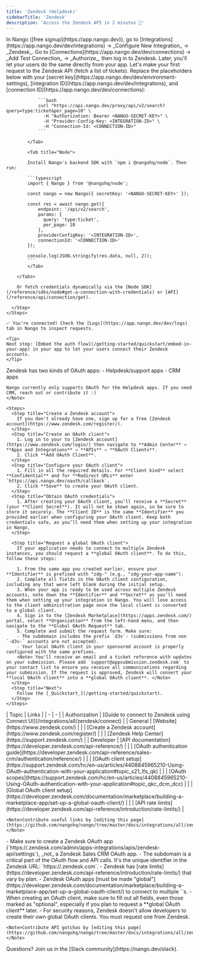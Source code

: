 ```yaml
---
title: 'Zendesk (Helpdesk)'
sidebarTitle: 'Zendesk'
description: 'Access the Zendesk API in 2 minutes 💨'
---
```


<Tabs>
  <Tab title="🚀 Quickstart">
    <Steps>
      <Step title="Create an integration">
        In Nango ([free signup](https://app.nango.dev)), go to [Integrations](https://app.nango.dev/dev/integrations) -> _Configure New Integration_ -> _Zendesk_.
      </Step>
      <Step title="Authorize Zendesk">
        Go to [Connections](https://app.nango.dev/dev/connections) -> _Add Test Connection_ -> _Authorize_, then log in to Zendesk. Later, you'll let your users do the same directly from your app.
      </Step>
      <Step title="Call the Zendesk API">
        Let's make your first request to the Zendesk API (fetch a list of tickets). Replace the placeholders below with your [secret key](https://app.nango.dev/dev/environment-settings), [integration ID](https://app.nango.dev/dev/integrations), and [connection ID](https://app.nango.dev/dev/connections):
        <Tabs>
            <Tab title="cURL">

                ```bash
                curl "https://api.nango.dev/proxy/api/v2/search?query=type:ticket&per_page=10" \
                  -H "Authorization: Bearer <NANGO-SECRET-KEY>" \
                  -H "Provider-Config-Key: <INTEGRATION-ID>" \
                  -H "Connection-Id: <CONNECTION-ID>"
                ```

            </Tab>

            <Tab title="Node">

            Install Nango's backend SDK with `npm i @nangohq/node`. Then run:

            ```typescript
            import { Nango } from '@nangohq/node';

            const nango = new Nango({ secretKey: '<NANGO-SECRET-KEY>' });

            const res = await nango.get({
                endpoint: '/api/v2/search',
                params: {
                  query: 'type:ticket',
                  per_page: 10
                },
                providerConfigKey: '<INTEGRATION-ID>',
                connectionId: '<CONNECTION-ID>'
            });

            console.log(JSON.stringify(res.data, null, 2));
            ```
            </Tab>

        </Tabs>

        Or fetch credentials dynamically via the [Node SDK](/reference/sdks/node#get-a-connection-with-credentials) or [API](/reference/api/connection/get).

      </Step>
    </Steps>

    ✅ You're connected! Check the [Logs](https://app.nango.dev/dev/logs) tab in Nango to inspect requests.

    <Tip>
    Next step: [Embed the auth flow](/getting-started/quickstart/embed-in-your-app) in your app to let your users connect their Zendesk accounts.
    </Tip>
  </Tab>
  <Tab title="🧑‍💻 OAuth app setup">
    <Note>
    Zendesk has two kinds of OAuth apps:
    - Helpdesk/support apps
    - CRM apps

    Nango currently only supports OAuth for the Helpdesk apps. If you need CRM, reach out or contribute it :)
    </Note>

    <Steps>
      <Step title="Create a Zendesk account">
        If you don't already have one, sign up for a free [Zendesk account](https://www.zendesk.com/register/).
      </Step>
      <Step title="Create an OAuth client">
        1. Log in to your to [Zendesk account](https://www.zendesk.com/login/) then navigate to **Admin Center** → **Apps and Integrations** → **APIs** → **OAuth Clients**. 
        2. Click **Add OAuth Client**.
      </Step>
      <Step title="Configure your OAuth client">
        1. Fill in all the required details. For **Client kind** select **Confidential** and for **Redirect URLs** enter `https://api.nango.dev/oauth/callback`.
        2. Click **Save** to create your OAuth client.
      </Step>
      <Step title="Obtain OAuth credentials">
        1. After creating your OAuth client, you’ll receive a **Secret** (your **Client Secret**). It will not be shown again, so be sure to store it securely. The **Client ID** is the same **Identifier** you provided earlier when configuring your OAuth client. Keep both credentials safe, as you’ll need them when setting up your integration in Nango.
      </Step>

      <Step title="Request a global OAuth client">
        If your application needs to connect to multiple Zendesk instances, you should request a **global OAuth client**. To do this, follow these steps:

        1. From the same app you created earlier, ensure your **Identifier** is prefixed with "zdg-" (e.g., "zdg-your-app-name").
        2. Complete all fields in the OAuth client configuration, including any that were left blank during the initial setup.
        3. When your app is ready to be used across multiple Zendesk accounts, note down the **Identifier** and **Secret** as you’ll need them when setting up your integration in Nango. You will lose access to the client administration page once the local client is converted to a global client.
        4. Sign in to the [Zendesk Marketplace](https://apps.zendesk.com/) portal, select **Organization** from the left-hand menu, and then navigate to the **Global OAuth Request** tab.
        5. Complete and submit the request form. Make sure:
        - The subdomain includes the prefix `d3v`- (submissions from non `-d3v-` accounts are not accepted).
        - Your local OAuth client in your sponsored account is properly configured with the same prefixes.
        <Note> You'll receive an email and a ticket reference with updates on your submission. Please add `support@appsubmission.zendesk.com` to your contact list to ensure you receive all communications regarding your submission. If the request is approved, Zendesk will convert your **local OAuth client** into a **global OAuth client**. </Note>
      </Step>
      <Step title="Next">
        Follow the [_Quickstart_](/getting-started/quickstart).
      </Step>
    </Steps>
  </Tab>
  <Tab title="🔗 Useful links">
    | Topic | Links |
    | - | - |
    | Authorization | [Guide to connect to Zendesk using Connect UI](/integrations/all/zendesk/connect) |
    | General | [Website](https://www.zendesk.com/) |
    | | [Create a Zendesk account](https://www.zendesk.com/register/) |
    | | [Zendesk Help Center](https://support.zendesk.com/) |
    | Developer | [API documentation](https://developer.zendesk.com/api-reference/) |
    | | [OAuth authentication guide](https://developer.zendesk.com/api-reference/sales-crm/authentication/reference/) |
    | | [OAuth client setup](https://support.zendesk.com/hc/en-us/articles/4408845965210-Using-OAuth-authentication-with-your-application#topic_s21_lfs_qk) |
    | | [OAuth scopes](https://support.zendesk.com/hc/en-us/articles/4408845965210-Using-OAuth-authentication-with-your-application#topic_qkc_dcm_dcc) |
    | | [Global OAuth client setup](https://developer.zendesk.com/documentation/marketplace/building-a-marketplace-app/set-up-a-global-oauth-client/) |
    | | [API rate limits](https://developer.zendesk.com/api-reference/introduction/rate-limits/) |

    <Note>Contribute useful links by [editing this page](https://github.com/nangohq/nango/tree/master/docs/integrations/all/zendesk.mdx)</Note>
  </Tab>
  <Tab title="🚨 API gotchas">
    -   Make sure to create a Zendesk OAuth app (`https://<USER-SUBDOMAIN>.zendesk.com/admin/apps-integrations/apis/zendesk-api/settings`), _not_ a Zendesk Sales CRM OAuth app.
    -   The subdomain is a critical part of the OAuth flow and API calls. It's the unique identifier in the Zendesk URL: `https://<subdomain>.zendesk.com`.
    -   Zendesk has [rate limits](https://developer.zendesk.com/api-reference/introduction/rate-limits/) that vary by plan.
    -   Zendesk OAuth apps [must be made "global"](https://developer.zendesk.com/documentation/marketplace/building-a-marketplace-app/set-up-a-global-oauth-client/) to connect to multiple `<USER-SUBDOMAIN>`s.
    -   When creating an OAuth client, make sure to fill out all fields, even those marked as "optional", especially if you plan to request a **global OAuth client** later.
    -   For security reasons, Zendesk doesn't allow developers to create their own global OAuth clients. You must request one from Zendesk.

    <Note>Contribute API gotchas by [editing this page](https://github.com/nangohq/nango/tree/master/docs/integrations/all/zendesk.mdx)</Note>
  </Tab>
</Tabs>

<Info>
    Questions? Join us in the [Slack community](https://nango.dev/slack).
</Info>
